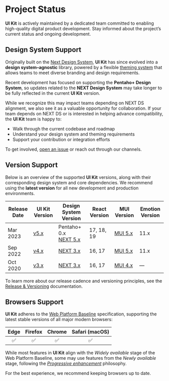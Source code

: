 # Project Status

**UI Kit** is actively maintained by a dedicated team committed to enabling high-quality digital product development. Stay informed about the project’s current status and ongoing development.

## Design System Support

Originally built on the [Next Design System](https://designsystem.hitachi.com), **UI Kit** has since evolved into a **design system–agnostic** library, powered by a flexible [theming system](/docs/theming) that allows teams to meet diverse branding and design requirements.

Recent development has focused on supporting the **Pentaho+ Design System**, so updates related to the **NEXT Design System** may take longer to be fully reflected in the current **UI Kit** version.

While we recognize this may impact teams depending on NEXT DS alignment, we also see it as a valuable opportunity for collaboration. If your team depends on NEXT DS or is interested in helping advance compatibility, the **UI Kit** team is happy to:

- Walk through the current codebase and roadmap
- Understand your design system and theming requirements
- Support your contribution or integration efforts

To get involved, [open an issue](https://github.com/lumada-design/hv-uikit-react/issues/new) or reach out through our channels.

## Version Support

Below is an overview of the supported **UI Kit** versions, along with their corresponding design system and core dependencies. We recommend using the **latest version** for all new development and production environments.

| Release Date | UI Kit Version                                       | Design System Version                                                                            | React Version | MUI Version                    | Emotion Version |
| ------------ | ---------------------------------------------------- | ------------------------------------------------------------------------------------------------ | ------------- | ------------------------------ | --------------- |
| Mar 2023     | [v5.x](https://lumada-design.github.io/uikit/master) | Pentaho+ 0.x <br/> [NEXT 5.x](https://designsystem.hitachi.com)                                  | 17, 18, 19    | [MUI 5.x](https://mui.com/)    | 11.x            |
| Sep 2022     | [v4.x](https://lumada-design.github.io/uikit/v4.x)   | [NEXT 3.x](https://hitachivantara.sharepoint.com/sites/DesignSystem/Pattern%20Library/Home.aspx) | 16, 17        | [MUI 5.x](https://mui.com/)    | 11.x            |
| Oct 2020     | [v3.x](https://lumada-design.github.io/uikit/v3.x)   | [NEXT 3.x](https://hitachivantara.sharepoint.com/sites/DesignSystem/Pattern%20Library/Home.aspx) | 16, 17        | [MUI 4.x](https://v4.mui.com/) | —               |

To learn more about our release cadence and versioning principles, see the [Release & Versioning](/docs/releases) documentation.

## Browsers Support

**UI Kit** adheres to the [Web Platform Baseline](https://web.dev/baseline) specification, supporting the latest stable versions of all major modern browsers:

| Edge | Firefox | Chrome | Safari (macOS) |
| :--: | :-----: | :----: | :------------: |
|  ✅  |   ✅    |   ✅   |       ✅       |

While most features in **UI Kit** align with the _Widely available_ stage of the Web Platform Baseline,
some may use features from the _Newly available_ stage, following the [_Progressive enhancement_](https://developer.mozilla.org/en-US/docs/Glossary/Progressive_Enhancement) philosophy.

For the best experience, we recommend keeping browsers up to date.
